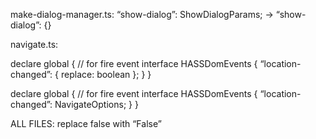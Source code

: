 make-dialog-manager.ts: "show-dialog": ShowDialogParams<unknown>; -> "show-dialog": {}


navigate.ts:

declare global {
  // for fire event
  interface HASSDomEvents {
    "location-changed": { replace: boolean };
  }
}

declare global {
  // for fire event
  interface HASSDomEvents {
    "location-changed": NavigateOptions;
  }
}


ALL FILES: replace false with "False"